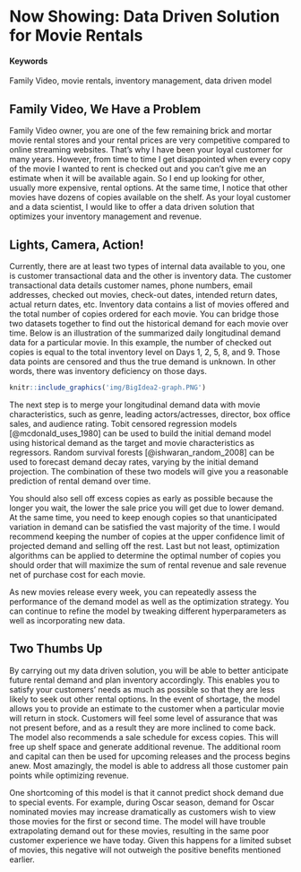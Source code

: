 # Now Showing: Data Driven Solution for Movie Rentals {#Movie-Rentals}

#### Keywords {-}

Family Video, movie rentals, inventory management, data driven model


## Family Video, We Have a Problem 

Family Video owner, you are one of the few remaining brick and mortar movie rental stores and your rental prices are very competitive compared to online streaming websites. That’s why I have been your loyal customer for many years. However, from time to time I get disappointed when every copy of the movie I wanted to rent is checked out and you can’t give me an estimate when it will be available again. So I end up looking for other, usually more expensive, rental options. At the same time, I notice that other movies have dozens of copies available on the shelf. As your loyal customer and a data scientist, I would like to offer a data driven solution that optimizes your inventory management and revenue.


## Lights, Camera, Action!

Currently, there are at least two types of internal data available to you, one is customer transactional data and the other is inventory data. The customer transactional data details customer names, phone numbers, email addresses, checked out movies, check-out dates, intended return dates, actual return dates, etc. Inventory data contains a list of movies offered and the total number of copies ordered for each movie. You can bridge those two datasets together to find out the historical demand for each movie over time. Below is an illustration of the summarized daily longitudinal demand data for a particular movie. In this example, the number of checked out copies is equal to the total inventory level on Days 1, 2, 5, 8, and 9. Those data points are censored and thus the true demand is unknown. In other words, there was inventory deficiency on those days.

```r
knitr::include_graphics('img/BigIdea2-graph.PNG')
```
The next step is to merge your longitudinal demand data with movie characteristics, such as genre, leading actors/actresses, director, box office sales, and audience rating. Tobit censored regression models [@mcdonald_uses_1980] can be used to build the initial demand model using historical demand as the target and movie characteristics as regressors. Random survival forests [@ishwaran_random_2008] can be used to forecast demand decay rates, varying by the initial demand projection. The combination of these two models will give you a reasonable prediction of rental demand over time. 

You should also sell off excess copies as early as possible because the longer you wait, the lower the sale price you will get due to lower demand. At the same time, you need to keep enough copies so that unanticipated variation in demand can be satisfied the vast majority of the time. I would recommend keeping the number of copies at the upper confidence limit of projected demand and selling off the rest. Last but not least, optimization algorithms can be applied to determine the optimal number of copies you should order that will maximize the sum of rental revenue and sale revenue net of purchase cost for each movie. 

As new movies release every week, you can repeatedly assess the performance of the demand model as well as the optimization strategy. You can continue to refine the model by tweaking different hyperparameters as well as incorporating new data.


## Two Thumbs Up

By carrying out my data driven solution, you will be able to better anticipate future rental demand and plan inventory accordingly. This enables you to satisfy your customers’ needs as much as possible so that they are less likely to seek out other rental options. In the event of shortage, the model allows you to provide an estimate to the customer when a particular movie will return in stock. Customers will feel some level of assurance that was not present before, and as a result they are more inclined to come back. The model also recommends a sale schedule for excess copies. This will free up shelf space and generate additional revenue. The additional room and capital can then be used for upcoming releases and the process begins anew. Most amazingly, the model is able to address all those customer pain points while optimizing revenue.

One shortcoming of this model is that it cannot predict shock demand due to special events. For example, during Oscar season, demand for Oscar nominated movies may increase dramatically as customers wish to view those movies for the first or second time. The model will have trouble extrapolating demand out for these movies, resulting in the same poor customer experience we have today. Given this happens for a limited subset of movies, this negative will not outweigh the positive benefits mentioned earlier. 
